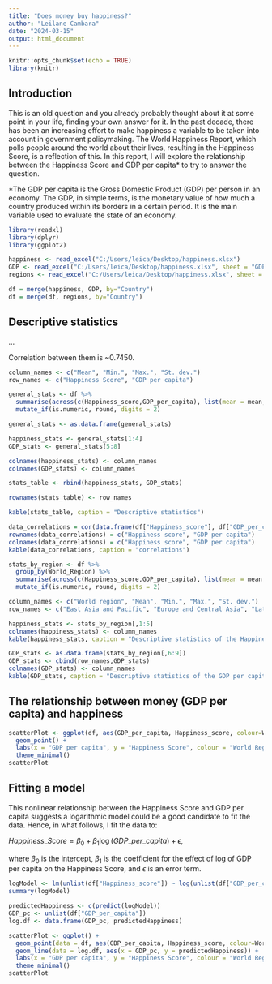 ---
title: "Does money buy happiness?"
author: "Leilane Cambara"
date: "2024-03-15"
output: html_document
---

```{r setup, include=FALSE}
knitr::opts_chunk$set(echo = TRUE)
library(knitr)
```

## Introduction

This is an old question and you already probably thought about it at some point in your life, finding your own answer for it. In the past decade, there has been an increasing effort to make happiness a variable to be taken into account in government policymaking. The World Happiness Report, which polls people around the world about their lives, resulting in the Happiness Score, is a reflection of this. In this report, I will explore the relationship between the Happiness Score and GDP per capita* to try to answer the question. 

*The GDP per capita is the Gross Domestic Product (GDP) per person in an economy. The GDP, in simple terms, is the monetary value of how much a country produced within its borders in a certain period. It is the main variable used to evaluate the state of an economy.

```{r data, include=FALSE}
library(readxl)
library(dplyr)
library(ggplot2)

happiness <- read_excel("C:/Users/leica/Desktop/happiness.xlsx")
GDP <- read_excel("C:/Users/leica/Desktop/happiness.xlsx", sheet = "GDP")
regions <- read_excel("C:/Users/leica/Desktop/happiness.xlsx", sheet = "Regions")

df = merge(happiness, GDP, by="Country")
df = merge(df, regions, by="Country")

```

## Descriptive statistics

...

Correlation between them is ~0.7450.

```{r describe, echo=FALSE, results='asis'}
column_names <- c("Mean", "Min.", "Max.", "St. dev.")
row_names <- c("Happiness Score", "GDP per capita")

general_stats <- df %>%
  summarise(across(c(Happiness_score,GDP_per_capita), list(mean = mean, min = min, max = max, sd = sd))) %>%
  mutate_if(is.numeric, round, digits = 2)

general_stats <- as.data.frame(general_stats)

happiness_stats <- general_stats[1:4]
GDP_stats <- general_stats[5:8]

colnames(happiness_stats) <- column_names
colnames(GDP_stats) <- column_names

stats_table <- rbind(happiness_stats, GDP_stats)

rownames(stats_table) <- row_names

kable(stats_table, caption = "Descriptive statistics")

```

```{r correlations, eval=FALSE, include=FALSE, results='asis'}

data_correlations = cor(data.frame(df["Happiness_score"], df["GDP_per_capita"]))
rownames(data_correlations) = c("Happiness score", "GDP per capita")
colnames(data_correlations) = c("Happiness score", "GDP per capita")
kable(data_correlations, caption = "correlations")

```


```{r describe_by, echo=FALSE}

stats_by_region <- df %>%
  group_by(World_Region) %>%
  summarise(across(c(Happiness_score,GDP_per_capita), list(mean = mean, min = min, max = max, sd = sd))) %>%
  mutate_if(is.numeric, round, digits = 2)

column_names <- c("World region", "Mean", "Min.", "Max.", "St. dev.")
row_names <- c("East Asia and Pacific", "Europe and Central Asia", "Latin America and Caribbean", "Middle East and North Africa", "North America", "South Asia", "Sub-Saharan Africa")

happiness_stats <- stats_by_region[,1:5]
colnames(happiness_stats) <- column_names
kable(happiness_stats, caption = "Descriptive statistics of the Happiness Score by world region")

GDP_stats <- as.data.frame(stats_by_region[,6:9])
GDP_stats <- cbind(row_names,GDP_stats)
colnames(GDP_stats) <- column_names
kable(GDP_stats, caption = "Descriptive statistics of the GDP per capita by world region")

```

## The relationship between money (GDP per capita) and happiness

```{r scatterplot, echo=FALSE}

scatterPlot <- ggplot(df, aes(GDP_per_capita, Happiness_score, colour=World_Region)) +
  geom_point() +
  labs(x = "GDP per capita", y = "Happiness Score", colour = "World Region") +
  theme_minimal()
scatterPlot

```

## Fitting a model

This nonlinear relationship between the Happiness Score and GDP per capita suggests a logarithmic model could be a good candidate to fit the data. Hence, in what follows, I fit the data to: 

$Happiness\_Score = \beta_0 + \beta_1\log(GDP\_per\_capita) + \epsilon$,

where $\beta_0$ is the intercept, $\beta_1$ is the coefficient for the effect of log of GDP per capita on the Happiness Score, and $\epsilon$ is an error term.

```{r model, echo=FALSE}

logModel <- lm(unlist(df["Happiness_score"]) ~ log(unlist(df["GDP_per_capita"])))
summary(logModel)

```

```{r model_graph, echo=FALSE}

predictedHappiness <- c(predict(logModel))
GDP_pc <- unlist(df["GDP_per_capita"])
log.df <- data.frame(GDP_pc, predictedHappiness)

scatterPlot <- ggplot() +
  geom_point(data = df, aes(GDP_per_capita, Happiness_score, colour=World_Region)) +
  geom_line(data = log.df, aes(x = GDP_pc, y = predictedHappiness)) +
  labs(x = "GDP per capita", y = "Happiness Score", colour = "World Region") +
  theme_minimal()
scatterPlot

```

